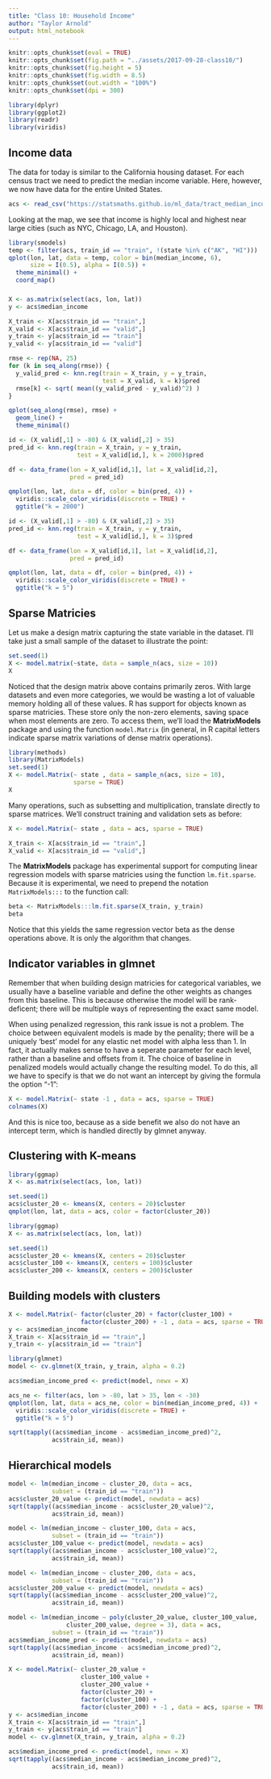 ```yaml
---
title: "Class 10: Household Income"
author: "Taylor Arnold"
output: html_notebook
---
```



```r
knitr::opts_chunk$set(eval = TRUE)
knitr::opts_chunk$set(fig.path = "../assets/2017-09-28-class10/")
knitr::opts_chunk$set(fig.height = 5)
knitr::opts_chunk$set(fig.width = 8.5)
knitr::opts_chunk$set(out.width = "100%")
knitr::opts_chunk$set(dpi = 300)
```

```r
library(dplyr)
library(ggplot2)
library(readr)
library(viridis)
```

## Income data

The data for today is similar to the California housing dataset. For
each census tract we need to predict the median income variable.
Here, however, we now have data for the entire United States.

```r
acs <- read_csv("https://statsmaths.github.io/ml_data/tract_median_income.csv")
```

Looking at the map, we see that income is highly local and highest
near large cities (such as NYC, Chicago, LA, and Houston).

```r
library(smodels)
temp <- filter(acs, train_id == "train", !(state %in% c("AK", "HI")))
qplot(lon, lat, data = temp, color = bin(median_income, 6),
      size = I(0.5), alpha = I(0.5)) +
  theme_minimal() +
  coord_map()
```

###

```r
X <- as.matrix(select(acs, lon, lat))
y <- acs$median_income

X_train <- X[acs$train_id == "train",]
X_valid <- X[acs$train_id == "valid",]
y_train <- y[acs$train_id == "train"]
y_valid <- y[acs$train_id == "valid"]
```



```r
rmse <- rep(NA, 25)
for (k in seq_along(rmse)) {
  y_valid_pred <- knn.reg(train = X_train, y = y_train,
                          test = X_valid, k = k)$pred
  rmse[k] <- sqrt( mean((y_valid_pred - y_valid)^2) )
}
```


```r
qplot(seq_along(rmse), rmse) + 
  geom_line() +
  theme_minimal()
```


```r
id <- (X_valid[,1] > -80) & (X_valid[,2] > 35)
pred_id <- knn.reg(train = X_train, y = y_train,
                   test = X_valid[id,], k = 2000)$pred

df <- data_frame(lon = X_valid[id,1], lat = X_valid[id,2],
                 pred = pred_id)

qmplot(lon, lat, data = df, color = bin(pred, 4)) +
  viridis::scale_color_viridis(discrete = TRUE) +
  ggtitle("k = 2000")
```

```r
id <- (X_valid[,1] > -80) & (X_valid[,2] > 35)
pred_id <- knn.reg(train = X_train, y = y_train,
                   test = X_valid[id,], k = 3)$pred

df <- data_frame(lon = X_valid[id,1], lat = X_valid[id,2],
                 pred = pred_id)

qmplot(lon, lat, data = df, color = bin(pred, 4)) +
  viridis::scale_color_viridis(discrete = TRUE) +
  ggtitle("k = 5")
```

## Sparse Matricies

Let us make a design matrix capturing the state variable in
the dataset. I'll take just a small sample of the dataset
to illustrate the point:

```r
set.seed(1)
X <- model.matrix(~state, data = sample_n(acs, size = 10))
X
```

Noticed that the design matrix above contains primarily zeros.
With large datasets and even more categories,
we would be wasting a lot of valuable memory holding all of
these values. R has support for objects known as sparse
matricies. These store only the non-zero elements, saving
space when most elements are zero. To access them, we'll load
the **MatrixModels** package and using the function `model.Matrix`
(in general, in R capital letters indicate sparse matrix
variations of dense matrix operations).

```r
library(methods)
library(MatrixModels)
set.seed(1)
X <- model.Matrix(~ state , data = sample_n(acs, size = 10),
                  sparse = TRUE)
X
```

Many operations, such as subsetting and multiplication, translate
directly to sparse matrices. We'll construct training and validation
sets as before:

```r
X <- model.Matrix(~ state , data = acs, sparse = TRUE)

X_train <- X[acs$train_id == "train",]
X_valid <- X[acs$train_id == "valid",]
```

The **MatrixModels** package has experimental support for computing
linear regression models with sparse matricies using the function
`lm.fit.sparse`. Because it is experimental, we need to prepend the
notation `MatrixModels:::` to the function call:

```r
beta <- MatrixModels:::lm.fit.sparse(X_train, y_train)
beta
```

Notice that this yields the same regression vector beta as the dense
operations above. It is only the algorithm that changes.

## Indicator variables in glmnet

Remember that when building design matricies for categorical variables,
we usually have a baseline variable and define the other weights as
changes from this baseline. This is because otherwise the model will
be rank-deficent; there will be multiple ways of representing the
exact same model.

When using penalized regression, this rank issue is not a problem.
The choice between equivalent models is made by the penality; there
will be a uniquely 'best' model for any elastic net model with alpha
less than 1. In fact, it actually makes sense to have a seperate 
parameter for each level, rather than a baseline and offsets from 
it. The choice of baseline in penalized models would actually change
the resulting model. To do this, all we have to specify is that 
we do not want an intercept by giving the formula the option "-1":

```r
X <- model.Matrix(~ state -1 , data = acs, sparse = TRUE)
colnames(X)
```

And this is nice too, because as a side benefit we also do not have
an intercept term, which is handled directly by glmnet anyway.

## Clustering with K-means

```r
library(ggmap)
X <- as.matrix(select(acs, lon, lat))

set.seed(1)
acs$cluster_20 <- kmeans(X, centers = 20)$cluster
qmplot(lon, lat, data = acs, color = factor(cluster_20))
```


```r
library(ggmap)
X <- as.matrix(select(acs, lon, lat))

set.seed(1)
acs$cluster_20 <- kmeans(X, centers = 20)$cluster
acs$cluster_100 <- kmeans(X, centers = 100)$cluster
acs$cluster_200 <- kmeans(X, centers = 200)$cluster
```

## Building models with clusters

```r
X <- model.Matrix(~ factor(cluster_20) + factor(cluster_100) +
                    factor(cluster_200) + -1 , data = acs, sparse = TRUE)
y <- acs$median_income
X_train <- X[acs$train_id == "train",]
y_train <- y[acs$train_id == "train"]
```


```r
library(glmnet)
model <- cv.glmnet(X_train, y_train, alpha = 0.2)
```


```r
acs$median_income_pred <- predict(model, newx = X)
```


```r
acs_ne <- filter(acs, lon > -80, lat > 35, lon < -30)
qmplot(lon, lat, data = acs_ne, color = bin(median_income_pred, 4)) +
  viridis::scale_color_viridis(discrete = TRUE) +
  ggtitle("k = 5")
```

```r
sqrt(tapply((acs$median_income - acs$median_income_pred)^2,
            acs$train_id, mean))
```

## Hierarchical models

```r
model <- lm(median_income ~ cluster_20, data = acs,
            subset = (train_id == "train"))
acs$cluster_20_value <- predict(model, newdata = acs)
sqrt(tapply((acs$median_income - acs$cluster_20_value)^2,
            acs$train_id, mean))
```


```r
model <- lm(median_income ~ cluster_100, data = acs,
            subset = (train_id == "train"))
acs$cluster_100_value <- predict(model, newdata = acs)
sqrt(tapply((acs$median_income - acs$cluster_100_value)^2,
            acs$train_id, mean))
```


```r
model <- lm(median_income ~ cluster_200, data = acs,
            subset = (train_id == "train"))
acs$cluster_200_value <- predict(model, newdata = acs)
sqrt(tapply((acs$median_income - acs$cluster_200_value)^2,
            acs$train_id, mean))
```

```r
model <- lm(median_income ~ poly(cluster_20_value, cluster_100_value,
                cluster_200_value, degree = 3), data = acs,
            subset = (train_id == "train"))
acs$median_income_pred <- predict(model, newdata = acs)
sqrt(tapply((acs$median_income - acs$median_income_pred)^2,
            acs$train_id, mean))
```

```r
X <- model.Matrix(~ cluster_20_value +
                    cluster_100_value +
                    cluster_200_value +
                    factor(cluster_20) +
                    factor(cluster_100) +
                    factor(cluster_200) + -1 , data = acs, sparse = TRUE)
y <- acs$median_income
X_train <- X[acs$train_id == "train",]
y_train <- y[acs$train_id == "train"]
model <- cv.glmnet(X_train, y_train, alpha = 0.2)
```


```r
acs$median_income_pred <- predict(model, newx = X)
sqrt(tapply((acs$median_income - acs$median_income_pred)^2,
            acs$train_id, mean))
```





